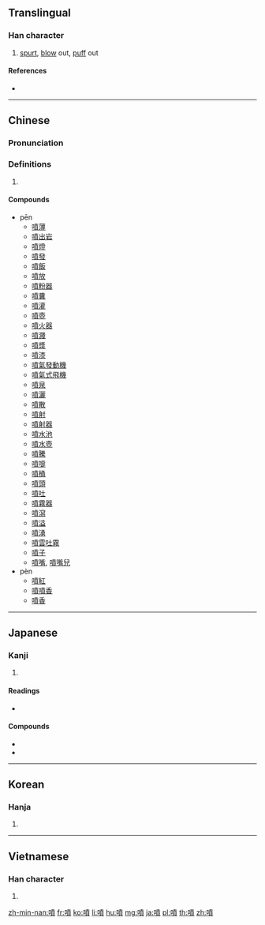 {{also|喷}}
==Translingual==
{{Han etyl}}

===Han character===
{{Han char|rn=30|rad=口|as=12|sn=15|four=64086|canj=RJTC|ids=⿰口賁}}

# [[spurt]], [[blow]] out, [[puff]] out

====References====
* {{Han ref|kx=0211.060|dkj=04345|dj=0433.240|hdz=10680.090|uh=5674|ud=22132|bh=BC51|bd=48209}}

----

==Chinese==
{{zh-forms|s=喷}}

===Pronunciation===
{{zh-pron
|m=pēn,pèn
|c=pan3,pan1,fan5
|h=pfs=phun
|md=
|mn=phùn
|w=
|mc=y
|oc=y
|cat=
}}

===Definitions===
{{zh-hanzi}}

# {{rfdef|lang=zh}}

====Compounds====
* pēn
** [[噴薄]]
** [[噴出岩]]
** [[噴燈]]
** [[噴發]]
** [[噴飯]]
** [[噴放]]
** [[噴粉器]]
** [[噴糞]]
** [[噴灌]]
** [[噴壺]]
** [[噴火器]]
** [[噴濺]]
** [[噴漿]]
** [[噴漆]]
** [[噴氣發動機]]
** [[噴氣式飛機]]
** [[噴泉]]
** [[噴灑]]
** [[噴散]]
** [[噴射]]
** [[噴射器]]
** [[噴水池]]
** [[噴水壺]]
** [[噴騰]]
** [[噴嚏]]
** [[噴桶]]
** [[噴頭]]
** [[噴吐]]
** [[噴霧器]]
** [[噴瀉]]
** [[噴溢]]
** [[噴湧]]
** [[噴雲吐霧]]
** [[噴子]]
** [[噴嘴]], [[噴嘴兒]]
* pèn
** [[噴紅]]
** [[噴噴香]]
** [[噴香]]

----

==Japanese==

===Kanji===
{{ja-kanji|grade=c|rs=口12}}

# {{defn|lang=ja|sort=口12}}

====Readings====
* {{ja-readings|on=[[ふん]] (fun)|kun=[[ふく]] (fuku), [[はく]] (haku)}}

====Compounds====
* {{l|ja|噴出|tr=[[ふんしゅつ]], funshutsu}}
* {{l|ja|噴火|tr=[[ふんか]], funka}}

----

==Korean==

===Hanja===
{{ko-hanja|hangeul=분|rv=bun|mr=pun}}

# {{defn|lang=ko|sort=口12}}

----

==Vietnamese==

===Han character===
{{vi-hantu|[[phun]], [[phún]], [[phôn]]|rs=口12}}

# {{defn|lang=vi|sort=口12}}

[[zh-min-nan:噴]]
[[fr:噴]]
[[ko:噴]]
[[li:噴]]
[[hu:噴]]
[[mg:噴]]
[[ja:噴]]
[[pl:噴]]
[[th:噴]]
[[zh:噴]]